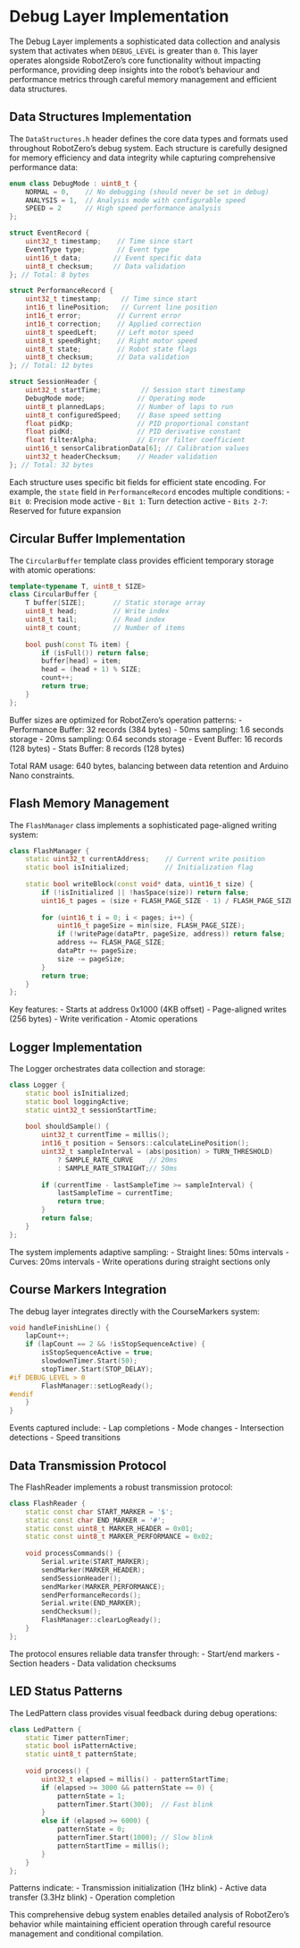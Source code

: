 # Debug Layer Implementation

The Debug Layer implements a sophisticated data collection and analysis system that activates when `DEBUG_LEVEL` is greater than `0`. This layer operates alongside RobotZero's core functionality without impacting performance, providing deep insights into the robot's behaviour and performance metrics through careful memory management and efficient data structures.

## Data Structures Implementation

The `DataStructures.h` header defines the core data types and formats used throughout RobotZero's debug system. Each structure is carefully designed for memory efficiency and data integrity while capturing comprehensive performance data:

```cpp
enum class DebugMode : uint8_t {
    NORMAL = 0,    // No debugging (should never be set in debug)
    ANALYSIS = 1,  // Analysis mode with configurable speed
    SPEED = 2      // High speed performance analysis
};

struct EventRecord {
    uint32_t timestamp;    // Time since start
    EventType type;        // Event type
    uint16_t data;        // Event specific data
    uint8_t checksum;     // Data validation
}; // Total: 8 bytes

struct PerformanceRecord {
    uint32_t timestamp;     // Time since start
    int16_t linePosition;   // Current line position
    int16_t error;         // Current error
    int16_t correction;    // Applied correction
    uint8_t speedLeft;     // Left motor speed
    uint8_t speedRight;    // Right motor speed
    uint8_t state;         // Robot state flags
    uint8_t checksum;      // Data validation
}; // Total: 12 bytes

struct SessionHeader {
    uint32_t startTime;          // Session start timestamp
    DebugMode mode;             // Operating mode
    uint8_t plannedLaps;        // Number of laps to run
    uint8_t configuredSpeed;    // Base speed setting
    float pidKp;                // PID proportional constant
    float pidKd;                // PID derivative constant
    float filterAlpha;          // Error filter coefficient
    uint16_t sensorCalibrationData[6]; // Calibration values
    uint32_t headerChecksum;    // Header validation
}; // Total: 32 bytes
```

Each structure uses specific bit fields for efficient state encoding. For example, the `state` field in `PerformanceRecord` encodes multiple conditions:
- `Bit 0`: Precision mode active
- `Bit 1`: Turn detection active
- `Bits 2-7`: Reserved for future expansion

## Circular Buffer Implementation

The `CircularBuffer` template class provides efficient temporary storage with atomic operations:

```cpp
template<typename T, uint8_t SIZE>
class CircularBuffer {
    T buffer[SIZE];       // Static storage array
    uint8_t head;         // Write index
    uint8_t tail;         // Read index
    uint8_t count;        // Number of items
    
    bool push(const T& item) {
        if (isFull()) return false;
        buffer[head] = item;
        head = (head + 1) % SIZE;
        count++;
        return true;
    }
};
```

Buffer sizes are optimized for RobotZero's operation patterns:
- Performance Buffer: 32 records (384 bytes)
  - 50ms sampling: 1.6 seconds storage
  - 20ms sampling: 0.64 seconds storage
- Event Buffer: 16 records (128 bytes)
- Stats Buffer: 8 records (128 bytes)

Total RAM usage: 640 bytes, balancing between data retention and Arduino Nano constraints.

## Flash Memory Management

The `FlashManager` class implements a sophisticated page-aligned writing system:

```cpp
class FlashManager {
    static uint32_t currentAddress;    // Current write position
    static bool isInitialized;         // Initialization flag
    
    static bool writeBlock(const void* data, uint16_t size) {
        if (!isInitialized || !hasSpace(size)) return false;
        uint16_t pages = (size + FLASH_PAGE_SIZE - 1) / FLASH_PAGE_SIZE;
        
        for (uint16_t i = 0; i < pages; i++) {
            uint16_t pageSize = min(size, FLASH_PAGE_SIZE);
            if (!writePage(dataPtr, pageSize, address)) return false;
            address += FLASH_PAGE_SIZE;
            dataPtr += pageSize;
            size -= pageSize;
        }
        return true;
    }
};
```

Key features:
- Starts at address 0x1000 (4KB offset)
- Page-aligned writes (256 bytes)
- Write verification
- Atomic operations

## Logger Implementation

The Logger orchestrates data collection and storage:

```cpp
class Logger {
    static bool isInitialized;
    static bool loggingActive;
    static uint32_t sessionStartTime;
    
    bool shouldSample() {
        uint32_t currentTime = millis();
        int16_t position = Sensors::calculateLinePosition();
        uint32_t sampleInterval = (abs(position) > TURN_THRESHOLD) 
            ? SAMPLE_RATE_CURVE    // 20ms
            : SAMPLE_RATE_STRAIGHT;// 50ms
            
        if (currentTime - lastSampleTime >= sampleInterval) {
            lastSampleTime = currentTime;
            return true;
        }
        return false;
    }
};
```

The system implements adaptive sampling:
- Straight lines: 50ms intervals
- Curves: 20ms intervals
- Write operations during straight sections only

## Course Markers Integration

The debug layer integrates directly with the CourseMarkers system:

```cpp
void handleFinishLine() {
    lapCount++;
    if (lapCount == 2 && !isStopSequenceActive) {
        isStopSequenceActive = true;
        slowdownTimer.Start(50);
        stopTimer.Start(STOP_DELAY);
#if DEBUG_LEVEL > 0
        FlashManager::setLogReady();
#endif
    }
}
```

Events captured include:
- Lap completions
- Mode changes
- Intersection detections
- Speed transitions

## Data Transmission Protocol

The FlashReader implements a robust transmission protocol:

```cpp
class FlashReader {
    static const char START_MARKER = '$';
    static const char END_MARKER = '#';
    static const uint8_t MARKER_HEADER = 0x01;
    static const uint8_t MARKER_PERFORMANCE = 0x02;
    
    void processCommands() {
        Serial.write(START_MARKER);
        sendMarker(MARKER_HEADER);
        sendSessionHeader();
        sendMarker(MARKER_PERFORMANCE);
        sendPerformanceRecords();
        Serial.write(END_MARKER);
        sendChecksum();
        FlashManager::clearLogReady();
    }
};
```

The protocol ensures reliable data transfer through:
- Start/end markers
- Section headers
- Data validation checksums

## LED Status Patterns

The LedPattern class provides visual feedback during debug operations:

```cpp
class LedPattern {
    static Timer patternTimer;
    static bool isPatternActive;
    static uint8_t patternState;
    
    void process() {
        uint32_t elapsed = millis() - patternStartTime;
        if (elapsed >= 3000 && patternState == 0) {
            patternState = 1;
            patternTimer.Start(300);  // Fast blink
        }
        else if (elapsed >= 6000) {
            patternState = 0;
            patternTimer.Start(1000); // Slow blink
            patternStartTime = millis();
        }
    }
};
```

Patterns indicate:
- Transmission initialization (1Hz blink)
- Active data transfer (3.3Hz blink)
- Operation completion

This comprehensive debug system enables detailed analysis of RobotZero's behavior while maintaining efficient operation through careful resource management and conditional compilation.